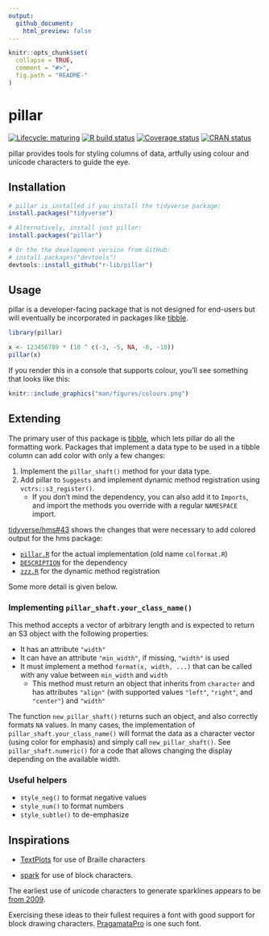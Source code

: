 ```yaml
---
output:
  github_document:
    html_preview: false
---
```

<!-- README.md is generated from README.Rmd on GitHub Actions: do not edit by hand -->

```r
knitr::opts_chunk$set(
  collapse = TRUE,
  comment = "#>",
  fig.path = "README-"
)
```


# pillar

<!-- badges: start -->
[![Lifecycle: maturing](https://img.shields.io/badge/lifecycle-maturing-blue.svg)](https://www.tidyverse.org/lifecycle/#maturing)
[![R build status](https://github.com/r-lib/pillar/workflows/R-CMD-check/badge.svg)](https://github.com/r-lib/pillar/actions)
[![Coverage status](https://codecov.io/gh/r-lib/pillar/branch/master/graph/badge.svg)](https://codecov.io/github/r-lib/pillar?branch=master)
[![CRAN status](https://www.r-pkg.org/badges/version/pillar)](https://cran.r-project.org/package=pillar)
<!-- badges: end -->


pillar provides tools for styling columns of data, artfully using colour and unicode characters to guide the eye.

## Installation

```r
# pillar is installed if you install the tidyverse package:
install.packages("tidyverse")

# Alternatively, install just pillar:
install.packages("pillar")

# Or the the development version from GitHub:
# install.packages("devtools")
devtools::install_github("r-lib/pillar")
```

## Usage

pillar is a developer-facing package that is not designed for end-users but will eventually be incorporated in packages like [tibble](http://tibble.tidyverse.org).

```r
library(pillar)

x <- 123456789 * (10 ^ c(-3, -5, NA, -8, -10))
pillar(x)
```

If you render this in a console that supports colour, you'll see something that looks like this:

```r
knitr::include_graphics("man/figures/colours.png")
```


## Extending

The primary user of this package is [tibble](https://github.com/tidyverse/tibble), which lets pillar do all the formatting work.  Packages that implement a data type to be used in a tibble column can add color with only a few changes:

1. Implement the `pillar_shaft()` method for your data type.
1. Add pillar to `Suggests` and implement dynamic method registration using `vctrs::s3_register()`.
    - If you don't mind the dependency, you can also add it to `Imports`, and import the methods you override with a regular `NAMESPACE` import.

[tidyverse/hms#43](https://github.com/tidyverse/hms/pull/43) shows the changes that were necessary to add colored output for the hms package:

- [`pillar.R`](https://github.com/tidyverse/hms/pull/43/files#diff-a63dd6b1da682a8549d03475ac91cdcf) for the actual implementation (old name `colformat.R`)
- [`DESCRIPTION`](https://github.com/tidyverse/hms/pull/43/files#diff-35ba4a2677442e210c23a00a5601aba3) for the dependency
- [`zzz.R`](https://github.com/tidyverse/hms/pull/43/files#diff-e549505eb95036528ca3b125f62915a6) for the dynamic method registration

Some more detail is given below.

### Implementing `pillar_shaft.your_class_name()`

This method accepts a vector of arbitrary length and is expected to return an S3 object with the following properties:

- It has an attribute `"width"`
- It can have an attribute `"min_width"`, if missing, `"width"` is used
- It must implement a method `format(x, width, ...)` that can be called with any value between `min_width` and `width`
    - This method must return an object that inherits from `character` and has attributes `"align"` (with supported values `"left"`, `"right"`, and `"center"`) and `"width"`

The function `new_pillar_shaft()` returns such an object, and also correctly formats `NA` values.  In many cases, the implementation of `pillar_shaft.your_class_name()` will format the data as a character vector (using color for emphasis) and simply call `new_pillar_shaft()`.  See `pillar_shaft.numeric()` for a code that allows changing the display depending on the available width.

### Useful helpers

- `style_neg()` to format negative values
- `style_num()` to format numbers
- `style_subtle()` to de-emphasize


## Inspirations

* [TextPlots](https://github.com/sunetos/TextPlots.jl) for use of Braille 
  characters
  
* [spark](https://github.com/holman/spark) for use of block characters.

The earliest use of unicode characters to generate sparklines appears to be [from 2009](https://blog.jonudell.net/2009/01/13/fuel-prices-and-pageviews/).

Exercising these ideas to their fullest requires a font with good support for block drawing characters. [PragamataPro](https://www.fsd.it/shop/fonts/pragmatapro/) is one such font.

